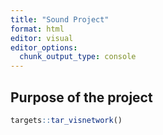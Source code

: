 ```yaml
---
title: "Sound Project"
format: html
editor: visual
editor_options: 
  chunk_output_type: console
---
```


## Purpose of the project

```r
targets::tar_visnetwork()
```